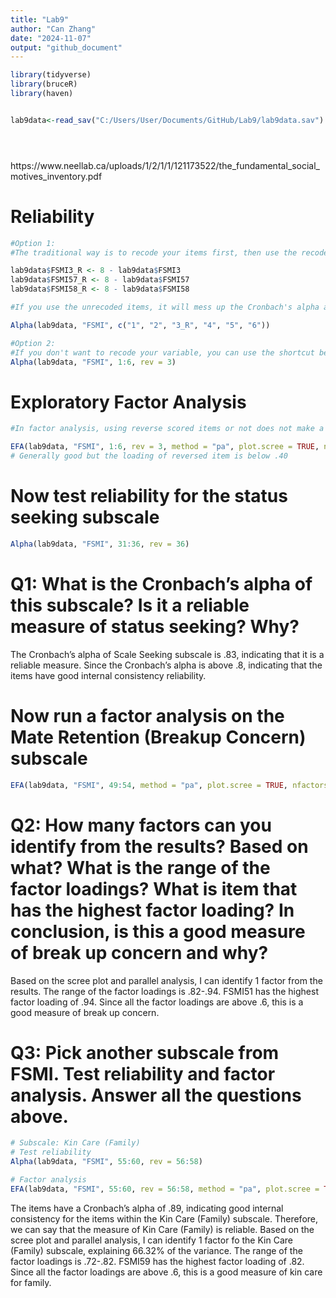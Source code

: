 ---
title: "Lab9"
author: "Can Zhang"
date: "2024-11-07"
output: "github_document"
---



```{r}
library(tidyverse)
library(bruceR)
library(haven)


lab9data<-read_sav("C:/Users/User/Documents/GitHub/Lab9/lab9data.sav")





```

https://www.neellab.ca/uploads/1/2/1/1/121173522/the_fundamental_social_motives_inventory.pdf

# Reliability
```{r}
#Option 1: 
#The traditional way is to recode your items first, then use the recoded items to test reliability

lab9data$FSMI3_R <- 8 - lab9data$FSMI3
lab9data$FSMI57_R <- 8 - lab9data$FSMI57
lab9data$FSMI58_R <- 8 - lab9data$FSMI58

#If you use the unrecoded items, it will mess up the Cronbach's alpha and lead you to draw wrong conclusion

Alpha(lab9data, "FSMI", c("1", "2", "3_R", "4", "5", "6"))

#Option 2:
#If you don't want to recode your variable, you can use the shortcut below
Alpha(lab9data, "FSMI", 1:6, rev = 3)


```
# Exploratory Factor Analysis
```{r}
#In factor analysis, using reverse scored items or not does not make a difference in interpretation. If you use unrecoded items, it will just make the loadings negative

EFA(lab9data, "FSMI", 1:6, rev = 3, method = "pa", plot.scree = TRUE, nfactors = c("parallel"))
# Generally good but the loading of reversed item is below .40

```
# Now test reliability for the status seeking subscale
```{r}

Alpha(lab9data, "FSMI", 31:36, rev = 36)

```
# Q1: What is the Cronbach's alpha of this subscale? Is it a reliable measure of status seeking? Why? 
The Cronbach's alpha of Scale Seeking subscale is .83, indicating that it is a reliable measure. Since the Cronbach's alpha is above .8, indicating that the items have good internal consistency reliability.

# Now run a factor analysis on the Mate Retention (Breakup Concern) subscale
```{r}

EFA(lab9data, "FSMI", 49:54, method = "pa", plot.scree = TRUE, nfactors = c("parallel"))

```

# Q2: How many factors can you identify from the results? Based on what? What is the range of the factor loadings? What is item that has the highest factor loading? In conclusion, is this a good measure of break up concern and why?
Based on the scree plot and parallel analysis, I can identify 1 factor from the results. The range of the factor loadings is .82-.94. FSMI51 has the highest factor loading of .94. Since all the factor loadings are above .6, this is a good measure of break up concern.

# Q3: Pick another subscale from FSMI. Test reliability and factor analysis. Answer all the questions  above. 
```{r}
# Subscale: Kin Care (Family)
# Test reliability
Alpha(lab9data, "FSMI", 55:60, rev = 56:58)

# Factor analysis
EFA(lab9data, "FSMI", 55:60, rev = 56:58, method = "pa", plot.scree = TRUE, nfactors = c("parallel"))
```

The items have a Cronbach's alpha of .89, indicating good internal consistency for the items within the Kin Care (Family) subscale. Therefore, we can say that the measure of Kin Care (Family) is reliable.
Based on the scree plot and parallel analysis, I can identify 1 factor fo the Kin Care (Family) subscale, explaining 66.32% of the variance. The range of the factor loadings is .72-.82. FSMI59 has the highest factor loading of .82. Since all the factor loadings are above .6, this is a good measure of kin care for family.